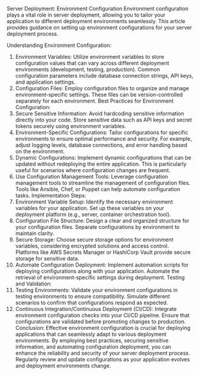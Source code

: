 
Server Deployment: Environment Configuration
Environment configuration plays a vital role in server deployment, allowing you to tailor your application to different deployment environments seamlessly. This article provides guidance on setting up environment configurations for your server deployment process.

Understanding Environment Configuration:
1. Environment Variables:
Utilize environment variables to store configuration values that can vary across different deployment environments (development, testing, production).
Common configuration parameters include database connection strings, API keys, and application settings.
2. Configuration Files:
Employ configuration files to organize and manage environment-specific settings.
These files can be version-controlled separately for each environment.
Best Practices for Environment Configuration:
1. Secure Sensitive Information:
Avoid hardcoding sensitive information directly into your code.
Store sensitive data such as API keys and secret tokens securely using environment variables.
2. Environment-Specific Configurations:
Tailor configurations for specific environments to ensure optimal performance and security.
For example, adjust logging levels, database connections, and error handling based on the environment.
3. Dynamic Configurations:
Implement dynamic configurations that can be updated without redeploying the entire application.
This is particularly useful for scenarios where configuration changes are frequent.
4. Use Configuration Management Tools:
Leverage configuration management tools to streamline the management of configuration files.
Tools like Ansible, Chef, or Puppet can help automate configuration tasks.
Implementation Steps:
1. Environment Variable Setup:
Identify the necessary environment variables for your application.
Set up these variables on your deployment platform (e.g., server, container orchestration tool).
2. Configuration File Structure:
Design a clear and organized structure for your configuration files.
Separate configurations by environment to maintain clarity.
3. Secure Storage:
Choose secure storage options for environment variables, considering encrypted solutions and access control.
Platforms like AWS Secrets Manager or HashiCorp Vault provide secure storage for sensitive data.
4. Automate Configuration Deployment:
Implement automation scripts for deploying configurations along with your application.
Automate the retrieval of environment-specific settings during deployment.
Testing and Validation:
1. Testing Environments:
Validate your environment configurations in testing environments to ensure compatibility.
Simulate different scenarios to confirm that configurations respond as expected.
2. Continuous Integration/Continuous Deployment (CI/CD):
Integrate environment configuration checks into your CI/CD pipeline.
Ensure that configurations are validated before promoting changes to production.
Conclusion:
Effective environment configuration is crucial for deploying applications that can seamlessly adapt to various deployment environments. By employing best practices, securing sensitive information, and automating configuration deployment, you can enhance the reliability and security of your server deployment process. Regularly review and update configurations as your application evolves and deployment environments change.